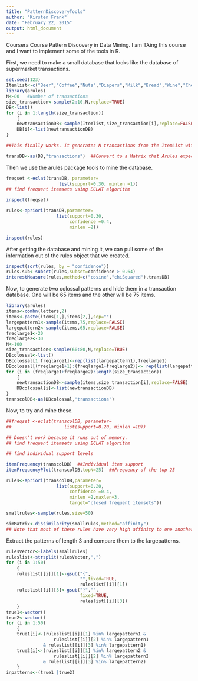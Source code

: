 ```yaml
---
title: "PatternDiscoveryTools"
author: "Kirsten Frank"
date: "February 22, 2015"
output: html_document
---
```


Coursera Course Pattern Discovery in Data Mining. I am TAing this course and I want to implement some of the tools in R.

First, we need to make a small database that looks like the database of supermarket transactions. 


```r
set.seed(123)
Itemlist<-c("Beer","Coffee","Nuts","Diapers","Milk","Bread","Wine","Cheese","HotDogs","Steak","Ketchup","Mustard")
library(arules)
N<-80   #Number of transactions
size_transaction<-sample(2:10,N,replace=TRUE)
DB<-list()
for (i in 1:length(size_transaction))
    {
    newtransactionDB<-sample(Itemlist,size_transaction[i],replace=FALSE)
    DB[i]<-list(newtransactionDB)
}

##This finally works. It generates N transactions from the ItemList without duplicates.

transDB<-as(DB,"transactions")  ##Convert to a Matrix that Arules expects.
```
Then we use the arules package tools to mine the database. 


```r
freqset <-eclat(transDB, parameter=
                    list(support=0.30, minlen =1))
## find frequent itemsets using ECLAT algorithm

inspect(freqset)

rules<-apriori(transDB,parameter=
                   list(support=0.30,
                        confidence =0.4,
                        minlen =2))

inspect(rules)
```

After getting the database and mining it, we can pull some of the information out of the rules object that we created. 

```r
inspect(sort(rules, by = "confidence"))
rules.sub<-subset(rules,subset=confidence > 0.64)
interestMeasure(rules,method=c("cosine","chiSquared"),transDB)
```
Now, to generate two colossal patterns and hide them in a transaction database. One will be 65 items and the other will be 75 items.



```r
library(arules)
items<-combn(letters,2)
items<-paste(items[1,],items[2,],sep="")
largepattern1<-sample(items,75,replace=FALSE)
largepattern2<-sample(items,65,replace=FALSE)
freqlarge1<-20
freqlarge2<-30
N<-100
size_transaction<-sample(60:80,N,replace=TRUE)
DBcolossal<-list()
DBcolossal[1:freqlarge1]<-rep(list(largepattern1),freqlarge1)
DBcolossal[(freqlarge1+1):(freqlarge1+freqlarge2)]<- rep(list(largepattern2),freqlarge2)
for (i in (freqlarge1+freqlarge2):length(size_transaction))
    {
    newtransactionDB<-sample(items,size_transaction[i],replace=FALSE)
    DBcolossal[i]<-list(newtransactionDB)
}
transcolDB<-as(DBcolossal,"transactions")
```

Now, to try and mine these.

```r
##freqset <-eclat(transcolDB, parameter=
##                    list(support=0.20, minlen =10))  

## Doesn't work because it runs out of memory.
## find frequent itemsets using ECLAT algorithm

## find individual support levels

itemFrequency(transcolDB)  ##Individual item support
itemFrequencyPlot(transcolDB,topN=25)  ##Frequency of the top 25

rules<-apriori(transcolDB,parameter=
                   list(support=0.20,
                        confidence =0.4,
                        minlen =2,maxlen=3,
                        target="closed frequent itemsets"))

smallrules<-sample(rules,size=50)

simMatrix<-dissimilarity(smallrules,method="affinity")
## Note that most of these rules have very high affinity to one another. 

```

Extract the patterns of length 3 and compare them to the largepatterns.

```r
rulesVector<-labels(smallrules)
ruleslist<-strsplit(rulesVector,",")
for (i in 1:50)
    {
    ruleslist[[i]][1]<-gsub("{",
                            "",fixed=TRUE,
                            ruleslist[[i]][1])
    ruleslist[[i]][3]<-gsub("}","",
                            fixed=TRUE,
                            ruleslist[[i]][3])
    }
true1<-vector()
true2<-vector()
for (i in 1:50)
    {
    true1[i]<-(ruleslist[[i]][1] %in% largepattern1 &
                  ruleslist[[i]][2] %in% largepattern1
              & ruleslist[[i]][3] %in% largepattern1)
    true2[i]<-(ruleslist[[i]][1] %in% largepattern2 &
                  ruleslist[[i]][2] %in% largepattern2
              & ruleslist[[i]][3] %in% largepattern2)
    }
inpatterns<-(true1 |true2)
```



